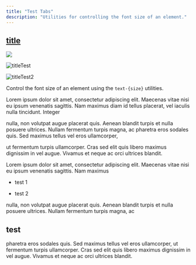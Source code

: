 ```yaml
---
title: "Test Tabs"
description: "Utilities for controlling the font size of an element."
---
```



## [title](http://test.site/docs)

![](./tutorials/install-webiny/installation-wizard.png)


![titleTest](./tutorials/install-webiny/installation-wizard.png)


![titleTest2](https://tailwindui.nyc3.cdn.digitaloceanspaces.com/20210806-ecommerce-update/figma-vs-html.jpg)

Control the font size of an element using the `text-{size}` utilities.

<TabsComponent>
  <TabsItem title="test1">

Lorem ipsum dolor sit amet, consectetur adipiscing elit.
Maecenas vitae nisi eu ipsum venenatis sagittis. Nam maximus 
diam id tellus placerat, vel iaculis nulla tincidunt. Integer

  </TabsItem>
  <TabsItem title="test2">

nulla, non volutpat augue placerat quis. Aenean blandit turpis
et nulla posuere ultrices. Nullam fermentum turpis magna, ac
pharetra eros sodales quis. Sed maximus tellus vel eros ullamcorper, 

ut fermentum turpis ullamcorper. Cras sed elit quis libero maximus 
dignissim in vel augue. Vivamus et neque ac orci ultrices blandit. 

  </TabsItem>
  <TabsItem title="test3">

Lorem ipsum dolor sit amet, consectetur adipiscing elit.
Maecenas vitae nisi eu ipsum venenatis sagittis. Nam maximus 

- test 1
- test 2


  </TabsItem>
  <TabsItem title="test4">

nulla, non volutpat augue placerat quis. Aenean blandit turpis
et nulla posuere ultrices. Nullam fermentum turpis magna, ac

## test

pharetra eros sodales quis. Sed maximus tellus vel eros ullamcorper, 
ut fermentum turpis ullamcorper. Cras sed elit quis libero maximus 
dignissim in vel augue. Vivamus et neque ac orci ultrices blandit.
 
  </TabsItem>
</TabsComponent>
